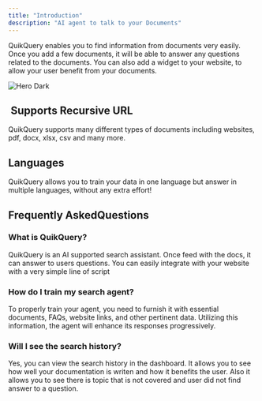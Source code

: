```yaml
---
title: "Introduction"
description: "AI agent to talk to your Documents"
---
```


QuikQuery enables you to find information from documents very easily. Once you add a few documents, it will be able to answer any questions related to the documents. You can also add a widget to your website, to allow your user benefit from your documents.

<img alt="Hero Dark" classname="hidden dark:block" src="Screenshot_20241122_045508.png" />

##  Supports Recursive URL

QuikQuery supports many different types of documents including websites, pdf, docx, xlsx, csv and many more.

## Languages

QuikQuery allows you to train your data in one language but answer in multiple languages, without any extra effort!



## Frequently AskedQuestions

### What is QuikQuery?

QuikQuery is an AI supported search assistant. Once feed with the docs, it can answer to users questions. You can easily integrate with your website with a very simple line of script

### How do I train my search agent?

To properly train your agent, you need to furnish it with essential documents, FAQs, website links, and other pertinent data. Utilizing this information, the agent will enhance its responses progressively.

### &#xA;Will I see the search history?

Yes, you can view the search history in the dashboard. It allows you to see how well your documentation is writen and how it benefits the user. Also it allows you to see there is topic that is not covered and user did not find answer to a question.